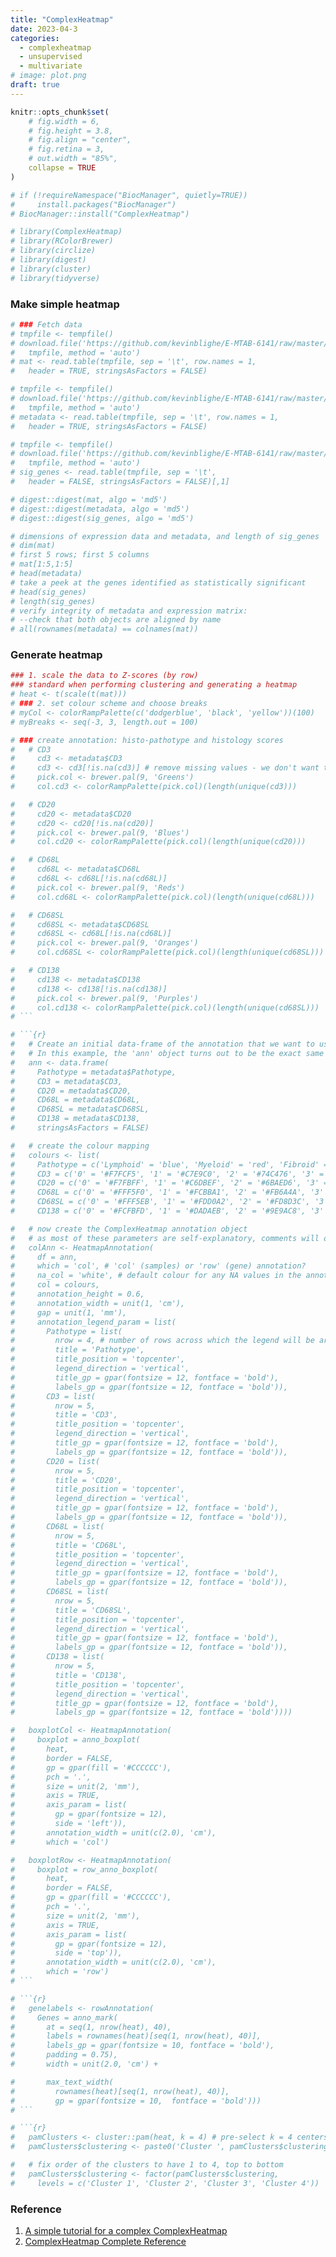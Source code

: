 ```yaml
---
title: "ComplexHeatmap"
date: 2023-04-3
categories:
  - complexheatmap
  - unsupervised
  - multivariate
# image: plot.png
draft: true
---
```



```r
knitr::opts_chunk$set(
    # fig.width = 6, 
    # fig.height = 3.8,
    # fig.align = "center", 
    # fig.retina = 3,
    # out.width = "85%", 
    collapse = TRUE
)
```


```r
# if (!requireNamespace("BiocManager", quietly=TRUE))
#     install.packages("BiocManager")
# BiocManager::install("ComplexHeatmap")

# library(ComplexHeatmap)
# library(RColorBrewer)
# library(circlize)
# library(digest)
# library(cluster)
# library(tidyverse)

```

### Make simple heatmap

```r
# ### Fetch data
# tmpfile <- tempfile()
# download.file('https://github.com/kevinblighe/E-MTAB-6141/raw/master/rdata/mat.tsv',
#   tmpfile, method = 'auto')
# mat <- read.table(tmpfile, sep = '\t', row.names = 1,
#   header = TRUE, stringsAsFactors = FALSE)

# tmpfile <- tempfile()
# download.file('https://github.com/kevinblighe/E-MTAB-6141/raw/master/rdata/metadata.tsv',
#   tmpfile, method = 'auto')
# metadata <- read.table(tmpfile, sep = '\t', row.names = 1,
#   header = TRUE, stringsAsFactors = FALSE)

# tmpfile <- tempfile()
# download.file('https://github.com/kevinblighe/E-MTAB-6141/raw/master/rdata/sig_genes.list',
#   tmpfile, method = 'auto')
# sig_genes <- read.table(tmpfile, sep = '\t',
#   header = FALSE, stringsAsFactors = FALSE)[,1]
```

```r
# digest::digest(mat, algo = 'md5')
# digest::digest(metadata, algo = 'md5')
# digest::digest(sig_genes, algo = 'md5')
```


```r
# dimensions of expression data and metadata, and length of sig_genes
# dim(mat)
# first 5 rows; first 5 columns
# mat[1:5,1:5]
# head(metadata)
# take a peek at the genes identified as statistically significant
# head(sig_genes)
# length(sig_genes)
# verify integrity of metadata and expression matrix:
# --check that both objects are aligned by name
# all(rownames(metadata) == colnames(mat))
```
### Generate heatmap


```r
### 1. scale the data to Z-scores (by row)
### standard when performing clustering and generating a heatmap
# heat <- t(scale(t(mat)))
# ### 2. set colour scheme and choose breaks
# myCol <- colorRampPalette(c('dodgerblue', 'black', 'yellow'))(100)
# myBreaks <- seq(-3, 3, length.out = 100)
```

```r
# ### create annotation: histo-pathotype and histology scores
#   # CD3
#     cd3 <- metadata$CD3
#     cd3 <- cd3[!is.na(cd3)] # remove missing values - we don't want to include these in the mapping
#     pick.col <- brewer.pal(9, 'Greens')
#     col.cd3 <- colorRampPalette(pick.col)(length(unique(cd3)))

#   # CD20
#     cd20 <- metadata$CD20
#     cd20 <- cd20[!is.na(cd20)]
#     pick.col <- brewer.pal(9, 'Blues')
#     col.cd20 <- colorRampPalette(pick.col)(length(unique(cd20)))

#   # CD68L
#     cd68L <- metadata$CD68L
#     cd68L <- cd68L[!is.na(cd68L)]
#     pick.col <- brewer.pal(9, 'Reds')
#     col.cd68L <- colorRampPalette(pick.col)(length(unique(cd68L)))

#   # CD68SL
#     cd68SL <- metadata$CD68SL
#     cd68SL <- cd68L[!is.na(cd68L)]
#     pick.col <- brewer.pal(9, 'Oranges')
#     col.cd68SL <- colorRampPalette(pick.col)(length(unique(cd68SL)))

#   # CD138
#     cd138 <- metadata$CD138
#     cd138 <- cd138[!is.na(cd138)]
#     pick.col <- brewer.pal(9, 'Purples')
#     col.cd138 <- colorRampPalette(pick.col)(length(unique(cd68SL)))
# ```

# ```{r}
#   # Create an initial data-frame of the annotation that we want to use
#   # In this example, the 'ann' object turns out to be the exact same as 'metadata'
#   ann <- data.frame(
#     Pathotype = metadata$Pathotype,
#     CD3 = metadata$CD3,
#     CD20 = metadata$CD20,
#     CD68L = metadata$CD68L,
#     CD68SL = metadata$CD68SL,
#     CD138 = metadata$CD138,
#     stringsAsFactors = FALSE)

#   # create the colour mapping
#   colours <- list(
#     Pathotype = c('Lymphoid' = 'blue', 'Myeloid' = 'red', 'Fibroid' = 'green3', 'Ungraded' = 'grey'),
#     CD3 = c('0' = '#F7FCF5', '1' = '#C7E9C0', '2' = '#74C476', '3' = '#238B45', '4' = '#00441B'),
#     CD20 = c('0' = '#F7FBFF', '1' = '#C6DBEF', '2' = '#6BAED6', '3' = '#2171B5', '4' = '#08306B'),
#     CD68L = c('0' = '#FFF5F0', '1' = '#FCBBA1', '2' = '#FB6A4A', '3' = '#CB181D', '4' = '#67000D'),
#     CD68SL = c('0' = '#FFF5EB', '1' = '#FDD0A2', '2' = '#FD8D3C', '3' = '#D94801', '4' = '#7F2704'),
#     CD138 = c('0' = '#FCFBFD', '1' = '#DADAEB', '2' = '#9E9AC8', '3' = '#6A51A3', '4' = '#3F007D'))

#   # now create the ComplexHeatmap annotation object
#   # as most of these parameters are self-explanatory, comments will only appear where needed
#   colAnn <- HeatmapAnnotation(
#     df = ann,
#     which = 'col', # 'col' (samples) or 'row' (gene) annotation?
#     na_col = 'white', # default colour for any NA values in the annotation data-frame, 'ann'
#     col = colours,
#     annotation_height = 0.6,
#     annotation_width = unit(1, 'cm'),
#     gap = unit(1, 'mm'),
#     annotation_legend_param = list(
#       Pathotype = list(
#         nrow = 4, # number of rows across which the legend will be arranged
#         title = 'Pathotype',
#         title_position = 'topcenter',
#         legend_direction = 'vertical',
#         title_gp = gpar(fontsize = 12, fontface = 'bold'),
#         labels_gp = gpar(fontsize = 12, fontface = 'bold')),
#       CD3 = list(
#         nrow = 5,
#         title = 'CD3',
#         title_position = 'topcenter',
#         legend_direction = 'vertical',
#         title_gp = gpar(fontsize = 12, fontface = 'bold'),
#         labels_gp = gpar(fontsize = 12, fontface = 'bold')),
#       CD20 = list(
#         nrow = 5,
#         title = 'CD20',
#         title_position = 'topcenter',
#         legend_direction = 'vertical',
#         title_gp = gpar(fontsize = 12, fontface = 'bold'),
#         labels_gp = gpar(fontsize = 12, fontface = 'bold')),
#       CD68L = list(
#         nrow = 5,
#         title = 'CD68L',
#         title_position = 'topcenter',
#         legend_direction = 'vertical',
#         title_gp = gpar(fontsize = 12, fontface = 'bold'),
#         labels_gp = gpar(fontsize = 12, fontface = 'bold')),
#       CD68SL = list(
#         nrow = 5,
#         title = 'CD68SL',
#         title_position = 'topcenter',
#         legend_direction = 'vertical',
#         title_gp = gpar(fontsize = 12, fontface = 'bold'),
#         labels_gp = gpar(fontsize = 12, fontface = 'bold')),
#       CD138 = list(
#         nrow = 5,
#         title = 'CD138',
#         title_position = 'topcenter',
#         legend_direction = 'vertical',
#         title_gp = gpar(fontsize = 12, fontface = 'bold'),
#         labels_gp = gpar(fontsize = 12, fontface = 'bold'))))
```


```r
#   boxplotCol <- HeatmapAnnotation(
#     boxplot = anno_boxplot(
#       heat,
#       border = FALSE,
#       gp = gpar(fill = '#CCCCCC'),
#       pch = '.',
#       size = unit(2, 'mm'),
#       axis = TRUE,
#       axis_param = list(
#         gp = gpar(fontsize = 12),
#         side = 'left')),
#       annotation_width = unit(c(2.0), 'cm'),
#       which = 'col')

#   boxplotRow <- HeatmapAnnotation(
#     boxplot = row_anno_boxplot(
#       heat,
#       border = FALSE,
#       gp = gpar(fill = '#CCCCCC'),
#       pch = '.',
#       size = unit(2, 'mm'),
#       axis = TRUE,
#       axis_param = list(
#         gp = gpar(fontsize = 12),
#         side = 'top')),
#       annotation_width = unit(c(2.0), 'cm'),
#       which = 'row')
# ```

# ```{r}
#   genelabels <- rowAnnotation(
#     Genes = anno_mark(
#       at = seq(1, nrow(heat), 40),
#       labels = rownames(heat)[seq(1, nrow(heat), 40)],
#       labels_gp = gpar(fontsize = 10, fontface = 'bold'),
#       padding = 0.75),
#       width = unit(2.0, 'cm') +

#       max_text_width(
#         rownames(heat)[seq(1, nrow(heat), 40)],
#         gp = gpar(fontsize = 10,  fontface = 'bold')))
# ```

# ```{r}
#   pamClusters <- cluster::pam(heat, k = 4) # pre-select k = 4 centers
#   pamClusters$clustering <- paste0('Cluster ', pamClusters$clustering)

#   # fix order of the clusters to have 1 to 4, top to bottom
#   pamClusters$clustering <- factor(pamClusters$clustering,
#     levels = c('Cluster 1', 'Cluster 2', 'Cluster 3', 'Cluster 4'))
```
### Reference

1. [A simple tutorial for a complex ComplexHeatmap](https://github.com/kevinblighe/E-MTAB-6141)
2. [ComplexHeatmap Complete Reference](https://jokergoo.github.io/ComplexHeatmap-reference/book/)
